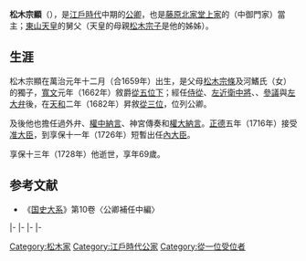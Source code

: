{{東亞男性歷史人物
|名稱 = 松木宗顯
|出生日期 = [[萬治|萬治]]元年十二月初十（1659年1月2日）
|逝世日期 = [[享保|享保]]十三年四月二十八（{{death date and age|1728|6|5|1659|1|2}}）
|法號 = 九品院蓮譽生哲
|身份 = [[從一位|從一位]][[內大臣|內大臣]]
|主君 = [[後西天皇|後西天皇]]→[[靈元天皇|靈元天皇]]→[[東山天皇|東山天皇]]→[[中御門天皇|中御門天皇]]
|父親 = [[松木宗條|松木宗條]]
|母親 = 河鰭氏
|妻 = 廣橋氏
|妻之父 = [[廣橋貞光|廣橋貞光]]
|子 = [[松木宗彌|松木宗彌]]、[[松木宗長|松木宗長]]
|女 = [[萩原兼武|萩原兼武]]妻
}}

{{japanese|japanese=松木 宗顕|kana=まつのき むねあき|romaji=Matsunoki Muneaki|kyujitai=松木 宗顯}}
'''松木宗顯'''（{{bd|1659年|1月2日|1728年|6月5日}}），是[[江戶時代|江戶時代]]中期的[[公卿|公卿]]，也是[[藤原氏|藤原]][[藤原北家|北家]]{{link-ja|中御門流|中御門流}}[[堂上家|堂上家]]的{{link-ja|松木家|松木家}}（中御門家）當主；[[東山天皇|東山天皇]]的舅父（天皇的母親[[松木宗子|松木宗子]]是他的姊姊）。

==生涯==
松木宗顯在萬治元年十二月（合1659年）出生，是父母[[松木宗條|松木宗條]]及河鰭氏（{{link-ja|河鰭基秀|河鰭基秀}}女）的獨子，[[寬文|寬文]]元年（1662年）敘爵[[從五位|從五位下]]；經任[[侍從|侍從]]、[[近衛府|左近衛中將]]、{{link-ja|藏人頭|蔵人頭}}、[[參議|參議]]與[[弁官|左大弁]]後，在[[天和_(日本)|天和]]二年（1682年）昇敘[[從三位|從三位]]，位列公卿。

及後他也擔任過{{link-ja|踏歌節會|踏歌節会}}外弁、[[中納言|權中納言]]、神宮傳奏和[[大納言|權大納言]]。[[正德_(日本)|正德]]五年（1716年）接受[[准大臣|准大臣]]{{link-ja|宣下|宣下}}，到享保十一年（1726年）短暫出任[[內大臣|內大臣]]。

享保十三年（1728年）他逝世，享年69歲。

==参考文献==
*《[[国史大系|国史大系]]》第10卷〈公卿補任中編〉

{{start box|width=auto}}
{{s-pre}}
|-
{{s-before|[[松木宗條|松木宗條]]}}
{{s-title|{{link-ja|松木家|松木家}}當主}}
{{s-after|[[松木宗彌|松木宗彌]]}}
|-
{{s-off}}
|-
{{s-vacant||last=[[園基福|園基福]]}}
{{s-title|[[准大臣|准大臣]]|1716年1月22日－1726年10月10日}}
{{s-vacant||next=[[中山兼親|中山兼親]]}}
|-
{{s-before|[[一條兼香|一條兼香]]}}
{{s-title|[[內大臣|內大臣]]|1726年10月10日－1726年10月13日}}
{{s-after|{{link-ja|中院通躬|中院通躬}}}}
{{end box}}

[[Category:松木家|Category:松木家]]
[[Category:江戶時代公家|Category:江戶時代公家]]
[[Category:從一位受位者|Category:從一位受位者]]